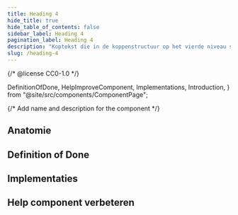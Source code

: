 ```yaml
---
title: Heading 4
hide_title: true
hide_table_of_contents: false
sidebar_label: Heading 4
pagination_label: Heading 4
description: "Koptekst die in de koppenstructuur op het vierde niveau staat."
slug: /heading-4
---
```


{/* @license CC0-1.0 */}

  DefinitionOfDone,
  HelpImproveComponent,
  Implementations,
  Introduction,
} from "@site/src/components/ComponentPage";

{/* Add name and description for the component */}


<Introduction component={component} headingLevel={1} description={description} />

<ComponentAliases component={component} />

## Anatomie

<ComponentAnatomy component={component} illustration={Heading4Illustration} />

## Definition of Done

<DefinitionOfDone component={component} headingLevel={3} />

## Implementaties

<Implementations component={component} headingLevel={3} />

## Help component verbeteren

<HelpImproveComponent component={component} headingLevel={3} />

